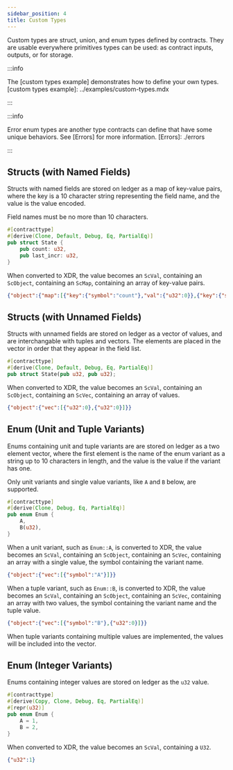 ```yaml
---
sidebar_position: 4
title: Custom Types
---
```


Custom types are struct, union, and enum types defined by contracts. They are
usable everywhere primitives types can be used: as contract inputs, outputs, or
for storage.

:::info

The [custom types example] demonstrates how to define your own types.
[custom types example]: ../examples/custom-types.mdx

:::

:::info

Error enum types are another type contracts can define that have some unique
behaviors. See [Errors] for more information.
[Errors]: ./errors

:::

## Structs (with Named Fields)

Structs with named fields are stored on ledger as a map of key-value pairs,
where the key is a 10 character string representing the field name, and the
value is the value encoded.

Field names must be no more than 10 characters.

```rust
#[contracttype]
#[derive(Clone, Default, Debug, Eq, PartialEq)]
pub struct State {
    pub count: u32,
    pub last_incr: u32,
}
```

When converted to XDR, the value becomes an `ScVal`, containing an `ScObject`,
containing an `ScMap`, containing an array of key-value pairs.

```json
{"object":{"map":[{"key":{"symbol":"count"},"val":{"u32":0}},{"key":{"symbol":"last_incr"},"val":{"u32":0}}]}}
```

## Structs (with Unnamed Fields)

Structs with unnamed fields are stored on ledger as a vector of values, and are
interchangable with tuples and vectors. The elements are placed in the vector in
order that they appear in the field list.

```rust
#[contracttype]
#[derive(Clone, Default, Debug, Eq, PartialEq)]
pub struct State(pub u32, pub u32);
```

When converted to XDR, the value becomes an `ScVal`, containing an `ScObject`,
containing an `ScVec`, containing an array of values.

```json
{"object":{"vec":[{"u32":0},{"u32":0}]}}
```

## Enum (Unit and Tuple Variants)

Enums containing unit and tuple variants are are stored on ledger as a two
element vector, where the first element is the name of the enum variant as a
string up to 10 characters in length, and the value is the value if the variant
has one.

Only unit variants and single value variants, like `A` and `B` below, are
supported.

```rust
#[contracttype]
#[derive(Clone, Debug, Eq, PartialEq)]
pub enum Enum {
    A,
    B(u32),
}
```

When a unit variant, such as `Enum::A`, is converted to XDR, the value becomes
an `ScVal`, containing an `ScObject`, containing an `ScVec`, containing an array
with a single value, the symbol containing the variant name.

```json
{"object":{"vec":[{"symbol":"A"}]}}
```

When a tuple variant, such as `Enum::B`, is converted to XDR, the value becomes
an `ScVal`, containing an `ScObject`, containing an `ScVec`, containing an array
with two values, the symbol containing the variant name and the tuple value.

```json
{"object":{"vec":[{"symbol":"B"},{"u32":0}]}}
```

When tuple variants containing multiple values are implemented, the values will
be included into the vector.

## Enum (Integer Variants)

Enums containing integer values are stored on ledger as the `u32` value.

```rust
#[contracttype]
#[derive(Copy, Clone, Debug, Eq, PartialEq)]
#[repr(u32)]
pub enum Enum {
    A = 1,
    B = 2,
}
```

When converted to XDR, the value becomes an `ScVal`, containing a `U32`.

```json
{"u32":1}
```
